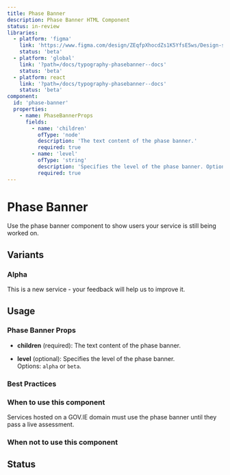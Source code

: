 ```yaml
---
title: Phase Banner
description: Phase Banner HTML Component
status: in-review
libraries:
  - platform: 'figma'
    link: 'https://www.figma.com/design/ZEqfpXhocdZs1K5YfsE5ws/Design-system?node-id=1410-9061'
    status: 'beta'
  - platform: 'global'
    link: '?path=/docs/typography-phasebanner--docs'
    status: 'beta'
  - platform: react
    link: '?path=/docs/typography-phasebanner--docs'
    status: 'beta'
component:
  id: 'phase-banner'
  properties:
    - name: PhaseBannerProps
      fields:
        - name: 'children'
          ofType: 'node'
          description: 'The text content of the phase banner.'
          required: true
        - name: 'level'
          ofType: 'string'
          description: 'Specifies the level of the phase banner. Options: alpha or beta.'
          required: true
---
```


# Phase Banner

Use the phase banner component to show users your service is still being worked on.

## Variants

### Alpha

<ComponentContainer>
  <PhaseBanner level="alpha">
    This is a new service - your <Link href="/">feedback</Link> will help us to
    improve it.
  </PhaseBanner>
</ComponentContainer>

## Usage

<ComponentPropertiesTable componentId="phase-banner" />

### Phase Banner Props

- **children** (required): The text content of the phase banner.

- **level** (optional): Specifies the level of the phase banner.  
  Options: `alpha` or `beta`.

### Best Practices

### When to use this component

Services hosted on a GOV.IE domain must use the phase banner until they pass a live assessment.

### When not to use this component

## Status

<ComponentStatusBlock componentId="phase-banner" />
